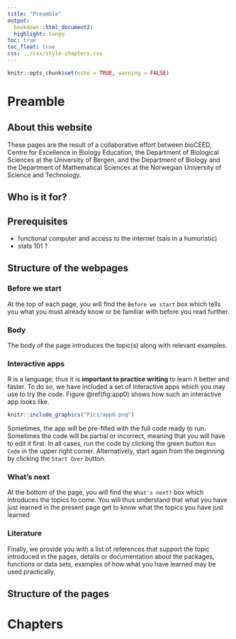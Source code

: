 ```yaml
---
title: "Preamble"
output:
  bookdown::html_document2:
  highlight: tango
toc: true
toc_float: true
css: ../css/style-chapters.css
---
```

  
``` r
knitr::opts_chunk$set(echo = TRUE, warning = FALSE)
```


# Preamble

## About this website

These pages are the result of a collaborative effort between bioCEED, Centre for Excellence in Biology Education, the Department of Biological Sciences at the University of Bergen, and the Department of Biology and the Department of Mathematical Sciences at the Norwegian University of Science and Technology.

## Who is it for?



## Prerequisites

+ functional computer and access to the internet (sais in a humoristic)
+ stats 101 ?


## Structure of the webpages

### Before we start

At the top of each page, you will find the `Before we start` box which tells you what you must already know or be familiar with before you read further. 

### Body

The body of the page introduces the topic(s) along with relevant examples.

### Interactive apps 

R is a language; thus it is **important to practice writing** to learn it better and faster. 
To do so, we have included a set of interactive apps which you may use to try the code. 
Figure \@ref(fig:app0) shows how such an interactive app looks like.
 
```r
knitr::include_graphics("Pics/app0.png")
```

Sometimes, the app will be pre-filled with the full code ready to run. 
Sometimes the code will be partial or incorrect, meaning that you will have to edit it first. 
In all cases, run the code by clicking the green button `Run Code` in the upper right corner. 
Alternatively, start again from the beginning by clicking the `Start Over` button.

### What's next

At the bottom of the page, you will find the `What's next?` box which introduces the topics to come. You will thus understand that what you have just learned in the present page get to know what the topics you have just learned 

### Literature 

Finally, we provide you with a list of references that support the topic introduced in the pages, details or documentation about the packages, functions or data sets, examples of how what you have learned may be used practically.  





## Structure of the pages




# Chapters
